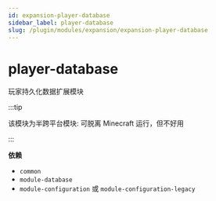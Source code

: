 ```yaml
---
id: expansion-player-database
sidebar_label: player-database
slug: /plugin/modules/expansion/expansion-player-database
---
```


# player-database

玩家持久化数据扩展模块

:::tip

该模块为半跨平台模块: 可脱离 Minecraft 运行，但不好用

:::

**依赖**

- `common`
- `module-database`
- `module-configuration` 或 `module-configuration-legacy`